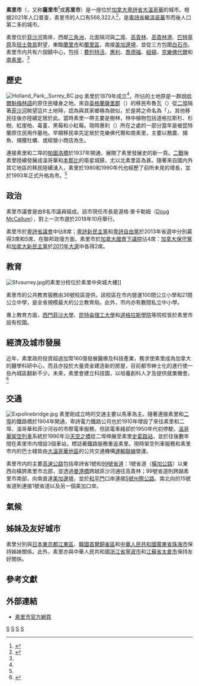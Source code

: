{{noteTA
|G1=Places
|G2=People
}}
{{Link style|time=2015-12-12T04:12:56+00:00}}
{{Infobox City
|other_name             = 素里市
|official_name          = {{lang|en|Surrey}}
|nickname               = 
|motto                  = 
|image_skyline          = 
|imagesize              = 
|image_caption          = 
|image_flag             = 
|image_seal             = 
|image_map              = Surrey, British Columbia Location.png
|mapsize                = 
|map_caption            = 素里在[[大溫地區|大溫地區]]的位置
|subdivision_type       = [[國家|國家]]
|subdivision_name       = [[加拿大|加拿大]]
|subdivision_type1      = [[加拿大行政區劃|省]]
|subdivision_name1      = [[不列颠哥伦比亚|-{zh-hant:卑詩; zh-cn:不列颠哥伦比亚; zh-tw:英屬哥倫比亞;}-]]
|subdivision_type2      = [[不列顛哥倫比亞省行政區劃|區域]]
|subdivision_name2      = [[大溫哥華區域局|大溫哥華區域局]]
|leader_title           = [[市長|市長]]
|leader_name            = 道格·麥卡勒姆（[[:en:Doug_McCallum|Doug McCallum]]）
|City_board_type        =
|City_board_name1       =
|City_board_title1      =
|City_board_name2       =
|City_board_name3       =
|City_board_name4       =
|City_board_name5       =
|City_board_name6       =
|City_board_name7       =
|City_board_name8       =
|City_board_name9       =
|City_board_name10      =
|City_board_name11      =
|City_board_name12      =
|established_title      = 成立
|established_date       = 1879年（區）<br />1993年（市）<ref name="CityofSurrey">{{cite web |url=http://www.surrey.ca/Visiting+Surrey/About+Surrey/History+of+Surrey.htm |title=存档副本 |accessdate=2009-06-15 |deadurl=yes |archiveurl=https://web.archive.org/web/20090802091653/http://www.surrey.ca/Visiting+Surrey/About+Surrey/History+of+Surrey.htm |archivedate=2009-08-02 }}</ref>
|area_magnitude         = 
|area_total_km2         = 317.4
|TotalArea_sq_mi        = 
|area_land              = 
|LandArea_sq_mi         = 
|area_water             = 
|WaterArea_sq_mi        = 
|area_water_percent     = 
|area_urban             =
|UrbanArea_sq_mi        =
|area_metro             = 
|MetroArea_sq_mi        =
|population_as_of       = 2021
|population_note        = <ref name="Census2021">{{Cite web |url=https://www150.statcan.gc.ca/t1/tbl1/en/tv.action?pid=9810000201 |title=存档副本 |access-date=2022-02-28 |archive-date=2022-02-24 |archive-url=https://web.archive.org/web/20220224145930/https://www150.statcan.gc.ca/t1/tbl1/en/tv.action?pid=9810000201 |dead-url=no }}</ref>
|population_total       = 568,322
|population_metro       = 
|population_urban       = 
|population_density_km2 = 1,797.9
|population_density_mi2 = 
|timezone               = 太平洋標準時間
|utc_offset             = -8
|timezone_DST           = 太平洋日光節約時間
|utc_offset_DST         = -7
|latd=49 |latm=11 |lats= |latNS=N
|longd=122 |longm=51 |longs= |longEW=W
|elevation_max_m        = 134
|elevation_min_m        = 0
|elevation_ft           = 
|website                = [http://www.surrey.ca/ 素里市官方網頁]
|footnotes              = 
}}
'''素里市'''（{{lang-en|Surrey}}，又称'''薩里市'''<ref>{{cite news |url=https://news.rthk.hk/rthk/ch/component/k2/1590070-20210510.htm |title=加拿大溫哥華機場槍擊事件一人死亡　懷疑涉幫派衝突 |publisher=[[香港電台|香港電台]]網站中文新聞 |date=2021-05-10 |access-date=2021-05-10 |language=zh-hant |archive-date=2021-12-18 |archive-url=https://web.archive.org/web/20211218085943/https://news.rthk.hk/rthk/ch/component/k2/1590070-20210510.htm |dead-url=no }}</ref>或'''苏里市'''）是一座位於[[加拿大|加拿大]][[卑詩省|卑詩省]][[大溫哥華|大溫哥華]]的城市。根据2021年人口普查，素里市的人口有568,322人<ref name=2021census>{{cite web | url=https://www150.statcan.gc.ca/t1/tbl1/en/tv.action?pid=9810000201 | title=Population and dwelling counts: Canada and census subdivisions (municipalities) | publisher=[[加拿大统计局|加拿大统计局]] | date=2022年2月9日 | accessdate=2022年2月28日 | archive-date=2022年2月24日 | archive-url=https://web.archive.org/web/20220224145930/https://www150.statcan.gc.ca/t1/tbl1/en/tv.action?pid=9810000201 | dead-url=no }}</ref>，是[[卑詩省|卑詩省]]繼[[溫哥華|溫哥華]]市而後人口第二多的城市。

素里位於[[菲沙河|菲沙河]]南岸，西鄰[[三角洲_(卑詩省)|三角洲]]，北面隔河與[[新西敏市|二埠]]、[[高貴林|高貴林]]、[[高貴林港|高貴林港]]、[[匹特草原|匹特草原]]及[[:en:Barnston_Island_(British_Columbia)|班士敦島]]對望，東臨[[蘭里市|蘭里市]]和[[蘭里區|蘭里區]]，南接[[美加邊境|美加邊境]]，並從三方包圍[[白石_(卑詩省)|白石市]]。素里市内共有六個鎮中心，包括：[[:en:Fleetwood_Town_Centre|費列特活]]、[[:en:Whalley,_British_Columbia|惠利]]、[[:en:Guildford_Town_Centre|喬德福]]、[[:en:Newton_Town_Centre|紐頓]]、[[:en:Cloverdale,_British_Columbia|克樂佛代爾]]和[[:en:South_Surrey|南素里]]。<ref name="CityofSurrey"/>

== 歷史 ==
[[File:Holland_Park,_Surrey_BC.jpg|thumb]]
素里於1879年成立<ref name="CityofSurrey"/>，所佔的土地原是一群說[[哈爾魁梅林語|哈爾魁梅林語]]的原住民棲身之地。來自[[英格蘭|英格蘭]][[薩里郡|薩里郡]]（{{lang|en|Surrey}}）的移民布魯瓦（{{lang|en|H.J. Brewer}}）從[[新西敏市|二埠]]隔著[[菲沙河|菲沙河]]眺望這片土地時，認為與其家鄉極為貌似，於是將之命名為「{{lang|en|Surrey}}」。其他移民往後亦陸續定居於此。當時素里一帶主要是樹林，林中植物包括道格拉斯杉、杉樹、紅崖柏、毒堇、黑莓和小紅莓。現時惠利（{{lang|en|Whalley}}）所在之處的一部分當年是被昆特蘭原住民用作墓地。早期移民率先定居於克樂佛代爾和南素里，主要以務農、捕魚、捕獲牡蠣、或經營小商店為生。

連接素里和二埠的[[帕圖洛橋|帕圖洛橋]]於1937年開通，展開了素里發展史的新一頁。[[二戰|二戰]]後素里陸續發展成溫哥華和[[本那比|本那比]]的衛星城鎮，尤以北素里區為甚。隨著來自國内外其它地區的移民陸續湧入，素里於1980和1990年代也經歷了前所未見的增長，並於1993年正式升格為市。<ref name="CityofSurrey"/>

== 政治 ==
素里市議會是由8名市議員組成。該市現任市長是道格·麥卡勒姆（[[:en:Doug_McCallum|Doug McCallum]]），對上一次市選於2018年10月舉行。

素里市於[[卑詩省議會|卑詩省議會]]中佔8席；[[卑詩新民主黨|卑詩新民主黨]]和[[卑詩自由黨|卑詩自由黨]]於2013年省選中分別贏得3席和5席。在聯邦政壇方面，素里市於[[加拿大國會|加拿大國會]][[加拿大國會下議院|下議院]]佔4席：[[加拿大保守黨|加拿大保守黨]]和[[加拿大新民主黨|加拿大新民主黨]]於[[2011年加拿大國會下議院選舉|2011年大選]]中各得2席。

== 教育 ==
[[File:Sfusurrey.jpg|thumb]]的素里分校位於素里中央城大樓]]

素里市的公共教育服務由36號校區提供。該校區在市内營運100間公立小學和21間公立中學，是全省規模最大的公立教育局。此外，市内亦有數間私立中小學。

專上教育方面，[[西門菲沙大學|西門菲沙大學]]、[[昆特侖理工大學|昆特侖理工大學]]和[[道格拉斯學院|道格拉斯學院]]等院校皆於素里市設有校園。

== 經濟及城市發展 ==

近年，素里政府投資超過加幣160億發展醫療及科技產業，務求使素里成為加拿大的醫學科研中心，而且亦投於大量資金建造新的房屋，目前都市紳士化的進行使一些內城區翻新不少。未來，素里會建立科技園，以培養創科人才及提供就業機會。<ref name=surreyadvantages>{{cite web | url=https://regentparkhk.com/2021/11/03/editorial-why-surrey/ | title=為何要在 Surrey 投資置業？五大優勢你要知 | publisher=[[置業地產|置業地產]] | date=2021年11月12日 | accessdate=2021年11月12日 | archive-date=2021年12月18日 | archive-url=https://web.archive.org/web/20211218090001/https://regentparkhk.com/2021/11/03/editorial-why-surrey/ | dead-url=no }}</ref>

== 交通 ==
[[File:Expolinebridge.jpg|left]]
素里剛成立時的交通主要以馬車為主。隨著連接素里和[[新西敏市|二埠]]的鐵路橋於1904年開通，卑詩電力鐵路公司也於1910年增設了來往素里和二埠、溫哥華和菲沙河谷的市際電車服務，但該電車綫卻於1950年代初停駛。[[溫哥華架空列車|溫哥華架空列車]]系統於1990年沿[[天空之橋_(溫哥華)|天空之橋]]從二埠伸展至素里[[史葛路站|史葛路站]]，並於往後數年間在素里市内增設3個車站，標誌著鐵路服務重返素里。現時架空列車服務和素里市内的巴士綫皆由[[大溫哥華地區|大溫哥華地區]]的公共交通機構[[運輸聯線|運輸聯線]]營運。

素里市内的主要[[高速公路|高速公路]]包括卑詩省1號和[[卑詩省99號公路|99號省道]]：1號省道（[[橫加公路|橫加公路]]）以東西向橫跨素里市北部，並透過[[曼港橋|曼港橋]]跨越菲沙河通往高貴林；99號省道則跨越素里市南部，向南直達[[美加邊境|美加邊境]]，並於[[和平門|和平門]]口岸連接[[5號州際公路|5號州際公路]]。南北向的15號省道則連接1號省道以及另一個美加口岸。

== 氣候 ==
<!--Infobox begins-->{{Infobox Weather <!-- Important: remove all unused fields-->
|collapsed=<!--Any entry in this line will make the template initially collapsed. Leave blank or remove line for uncollapsed.-->
|metric_first=yes <!--Any entry in this line will display metric first. Leave blank or remove line for imperial.-->
|single_line=yes <!--Any entry in this line will display metric and imperial units on same line. Leave blank or remove line for separate lines-->
|location = 素里
|Jan_REC_Hi_°C =15.5
|Feb_REC_Hi_°C =19.4
|Mar_REC_Hi_°C =25
|Apr_REC_Hi_°C =29
|May_REC_Hi_°C =34.5
|Jun_REC_Hi_°C =33.3
|Jul_REC_Hi_°C =35
|Aug_REC_Hi_°C =34.5
|Sep_REC_Hi_°C =34.5
|Oct_REC_Hi_°C =29
|Nov_REC_Hi_°C =21
|Dec_REC_Hi_°C =16.7
|Year_REC_Hi_°C =35
|Jan_Hi_°C =6
|Feb_Hi_°C =8.4
|Mar_Hi_°C =11.1
|Apr_Hi_°C =14.3
|May_Hi_°C =17.6
|Jun_Hi_°C =20
|Jul_Hi_°C =23
|Aug_Hi_°C =23.2
|Sep_Hi_°C =20.5
|Oct_Hi_°C =14.5
|Nov_Hi_°C =8.7
|Dec_Hi_°C =6.1
|Year_Hi_°C=14.5
|Jan_Lo_°C =0.2
|Feb_Lo_°C =1.3
|Mar_Lo_°C =2.8
|Apr_Lo_°C =4.9
|May_Lo_°C =7.6
|Jun_Lo_°C =10.3
|Jul_Lo_°C =12.1
|Aug_Lo_°C =12.2
|Sep_Lo_°C =9.6
|Oct_Lo_°C =6
|Nov_Lo_°C =2.7
|Dec_Lo_°C =0.5
|Year_Lo_°C =5.9
|Jan_REC_Lo_°C =-17.2
|Feb_REC_Lo_°C =-13.5
|Mar_REC_Lo_°C =-8.3
|Apr_REC_Lo_°C =-2.8
|May_REC_Lo_°C =-1.1
|Jun_REC_Lo_°C =2.2
|Jul_REC_Lo_°C =2.8
|Aug_REC_Lo_°C =-1.1
|Sep_REC_Lo_°C =-2.2
|Oct_REC_Lo_°C =-6.5
|Nov_REC_Lo_°C =-15
|Dec_REC_Lo_°C =-18.9
|Year_REC_Lo_°C =-18.9
|Jan_Precip_mm =185.7
|Feb_Precip_mm =136.1
|Mar_Precip_mm =128.7
|Apr_Precip_mm =100.5
|May_Precip_mm =81.6
|Jun_Precip_mm =68
|Jul_Precip_mm =50
|Aug_Precip_mm =48.7
|Sep_Precip_mm =64.2
|Oct_Precip_mm =131.4
|Nov_Precip_mm =212.3
|Dec_Precip_mm =202.1
|Year_Precip_mm =1409.2
|source = [[加拿大環境部|加拿大環境部]]<ref name="climate"> [[加拿大環境部|Environment Canada]]—[http://www.climate.weatheroffice.ec.gc.ca/climate_normals/results_e.html?Province=ALL&StationName=Surrey&SearchType=BeginsWith&LocateBy=Province&Proximity=25&ProximityFrom=City&StationNumber=&IDType=MSC&CityName=&ParkName=&LatitudeDegrees=&LatitudeMinutes=&LongitudeDegrees=&LongitudeMinutes=&NormalsClass=A&SelNormals=&StnId=876& Canadian Climate Normals 1971–2000], accessed 12 July 2009</ref>
|accessdate = 12 July 2009
}}<!--Infobox ends-->

== 姊妹及友好城市 ==
素里分別與[[日本|日本]][[東京都|東京都]][[江東區_(東京都)|江東區]]、[[韓國|韓國]][[首爾|首爾]][[銅雀區|銅雀區]]和[[中華人民共和國|中華人民共和國]][[廣東省|廣東省]][[珠海市|珠海市]]保持姊妹關係。此外，素里亦與中華人民共和國[[浙江省|浙江省]][[寧波市|寧波市]]和[[江蘇省|江蘇省]][[太倉市|太倉市]]保持友好關係。

== 參考文獻 ==
{{reflist}}

== 外部連結 ==
{{Commonscat|Surrey, British Columbia|素里}}
* [http://www.surrey.ca/ 素里市官方網頁] {{Wayback|url=http://www.surrey.ca/ |date=20210502165902 }}

{{不列颠哥伦比亚省行政区划}}
{{大溫哥華地區}}

{{Authority control}}
[[Category:卑詩省城市|S]]
[[Category:大溫哥華地區|S]]
[[Category:菲沙河聚居地|S]]
[[Category:加美邊境城鎮|S]]